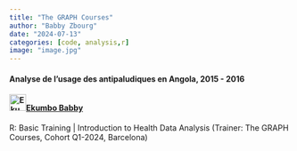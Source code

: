 ```yaml
---
title: "The GRAPH Courses"
author: "Babby Zbourg"
date: "2024-07-13"
categories: [code, analysis,r]
image: "image.jpg"
---
```


#### Analyse de l'usage des antipaludiques en Angola, 2015 - 2016

#### ![Ekumbo Babby](https://i1.rgstatic.net/ii/profile.image/11431281117445880-1675441698492_Q64/Ekumbo-Babby.jpg){.lightbox alt="Ekumbo Babby" width="30"}[Ekumbo Babby](https://www.researchgate.net/profile/Ekumbo-Babby?_sg%5B0%5D=_ou_kewkaZah9pExn-L05__GaiuCZnNtNIr08qiMdPlmo-tNB9fdm2MDrvwqESZNZQlO0FI.7uqgDbWclrPN1g62ZAdKo1w-9DdgXZMkX100ZMHnTxElFogi-sA1mkFZPwWVf6cI3ht3kfSxMgkALEjG73gTJg&_sg%5B1%5D=eXusPhYRDatc6HEpPb4jH67c3sj4g1Fur8YFOW-PRspF31TQFo5Q0VFsFVNZ20iqSGdcEaE.islw189OJXfqbC4CRSqwGcxfjE16yI3qooW44KC6FsIcXlZbiEULH3ZtLS5WM9y9ckLIXKUCcjYg7hx94VfLRw)

R: Basic Training \| Introduction to Health Data Analysis (Trainer: The GRAPH Courses, Cohort Q1-2024, Barcelona)
